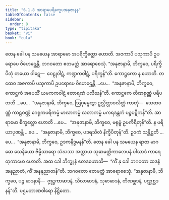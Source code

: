 ```yaml
---
title: "6.1.8 အာရာမပရိက္ခေပအနုဇာနန"
tableOfContents: false
sidebar:
  order: 8
type: "tipitaka"
basket: "vi"
book: "cula"
---
```



<DynamicBreadcrumb />

<Division number="303" book="cula" e="ch" v="4" p="300">

<Paragraph number="1305" book="cula">
တေန ခေါ ပန သမယေန အာရာမော အပရိက္ခိတ္တော ဟောတိ. အဇကာပိ ပသုကာပိ ဥပရောပေ ဝိဟေဌေန္တိ. ဘဂဝတော ဧတမတ္ထံ အာရောစေသုံ. “အနုဇာနာမိ, ဘိက္ခဝေ, ပရိက္ခိပိတုံ တယော ဝါဋေ—  ဝေဠုဝါဋံ, ကဏ္ဍကဝါဋံ, ပရိက္ခန်”တိ. ကောဋ္ဌကော န ဟောတိ. တထေဝ အဇကာပိ ပသုကာပိ ဥပရောပေ ဝိဟေဌေန္တိ …ပေ…  “အနုဇာနာမိ, ဘိက္ခဝေ, ကောဋ္ဌကံ အပေသိံ ယမကကဝါဋံ တောရဏံ ပလိဃန်”တိ. ကောဋ္ဌကေ တိဏစုဏ္ဏံ ပရိပတတိ …ပေ…  “အနုဇာနာမိ, ဘိက္ခဝေ, ဩဂုမ္ဖေတွာ ဥလ္လိတ္တာဝလိတ္တံ ကာတုံ—  သေတဝဏ္ဏံ ကာဠဝဏ္ဏံ ဂေရုကပရိကမ္မံ မာလာကမ္မံ လတာကမ္မံ မကရဒန္တကံ ပဉ္စပဋိကန်”တိ. အာရာမော စိက္ခလ္လော ဟောတိ …ပေ…  “အနုဇာနာမိ, ဘိက္ခဝေ, မရုမ္ဗံ ဥပကိရိတုန်”တိ. န ပရိယာပုဏန္တိ …ပေ…  “အနုဇာနာမိ, ဘိက္ခဝေ, ပဒရသိလံ နိက္ခိပိတုန်”တိ. ဥဒကံ သန္တိဋ္ဌတိ …ပေ…  “အနုဇာနာမိ, ဘိက္ခဝေ, ဥဒကနိဒ္ဓမနန်”တိ.
</Paragraph>

<Paragraph number="1306" book="cula">
တေန ခေါ ပန သမယေန ရာဇာ မာဂဓော သေနိယော ဗိမ္ဗိသာရော သံဃဿ အတ္ထာယ သုဓာမတ္တိကာလေပနံ ပါသာဒံ ကာရေတုကာမော ဟောတိ. အထ ခေါ ဘိက္ခူနံ ဧတဒဟောသိ—  “ကိံ နု ခေါ ဘဂဝတာ ဆဒနံ အနုညာတံ, ကိံ အနနုညာတန်”တိ. ဘဂဝတော ဧတမတ္ထံ အာရောစေသုံ. “အနုဇာနာမိ, ဘိက္ခဝေ, ပဉ္စ ဆဒနာနိ—  ဣဋ္ဌကာဆဒနံ, သိလာဆဒနံ, သုဓာဆဒနံ, တိဏစ္ဆဒနံ, ပဏ္ဏစ္ဆဒနန်”တိ.

</Paragraph>
</Division>

<Paragraph number="1307" type="center" book="cula">
ပဌမဘာဏဝါရော နိဋ္ဌိတော.
</Paragraph>